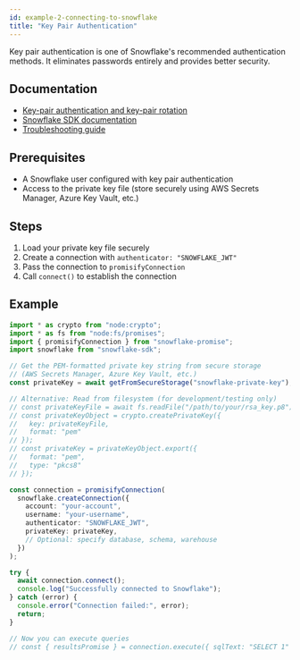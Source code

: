 ```yaml
---
id: example-2-connecting-to-snowflake
title: "Key Pair Authentication"
---
```


Key pair authentication is one of Snowflake's recommended authentication methods. It eliminates passwords entirely and provides better security.

## Documentation

- [Key-pair authentication and key-pair rotation](https://docs.snowflake.com/en/user-guide/key-pair-auth)
- [Snowflake SDK documentation](https://docs.snowflake.com/en/developer-guide/node-js/nodejs-driver-authenticate#use-key-pair-authentication-and-key-pair-rotation)
- [Troubleshooting guide](https://community.snowflake.com/s/article/Key-Based-Authentication-Failed-with-JWT-token-is-invalid-Error)


## Prerequisites

- A Snowflake user configured with key pair authentication
- Access to the private key file (store securely using AWS Secrets Manager, Azure Key Vault, etc.)

## Steps

1. Load your private key file securely
2. Create a connection with `authenticator: "SNOWFLAKE_JWT"`
3. Pass the connection to `promisifyConnection`
4. Call `connect()` to establish the connection

## Example

```typescript
import * as crypto from "node:crypto";
import * as fs from "node:fs/promises";
import { promisifyConnection } from "snowflake-promise";
import snowflake from "snowflake-sdk";

// Get the PEM-formatted private key string from secure storage
// (AWS Secrets Manager, Azure Key Vault, etc.)
const privateKey = await getFromSecureStorage("snowflake-private-key");

// Alternative: Read from filesystem (for development/testing only)
// const privateKeyFile = await fs.readFile("/path/to/your/rsa_key.p8");
// const privateKeyObject = crypto.createPrivateKey({
//   key: privateKeyFile,
//   format: "pem"
// });
// const privateKey = privateKeyObject.export({
//   format: "pem",
//   type: "pkcs8"
// });

const connection = promisifyConnection(
  snowflake.createConnection({
    account: "your-account",
    username: "your-username",
    authenticator: "SNOWFLAKE_JWT",
    privateKey: privateKey,
    // Optional: specify database, schema, warehouse
  })
);

try {
  await connection.connect();
  console.log("Successfully connected to Snowflake");
} catch (error) {
  console.error("Connection failed:", error);
  return;
}

// Now you can execute queries
// const { resultsPromise } = connection.execute({ sqlText: "SELECT 1" });
```
